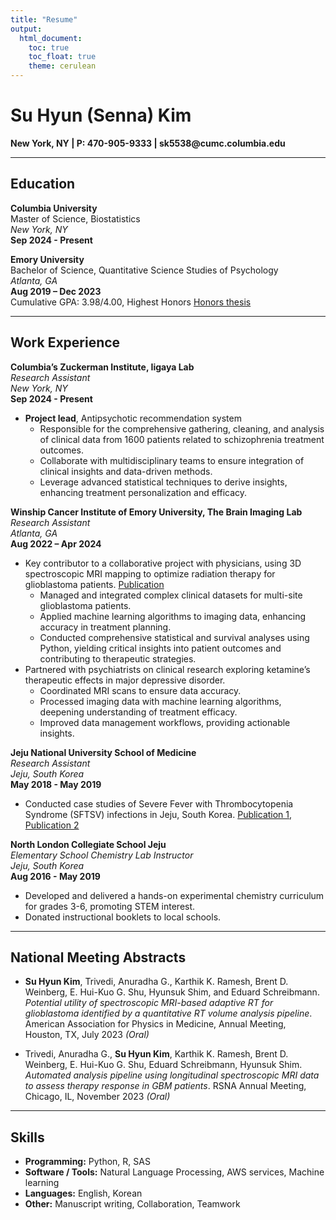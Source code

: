 ```yaml
---
title: "Resume"
output: 
  html_document:
    toc: true
    toc_float: true
    theme: cerulean
---
```


# Su Hyun (Senna) Kim  
**New York, NY | P: 470-905-9333 | sk5538@cumc.columbia.edu**

---

## Education

**Columbia University**  
Master of Science, Biostatistics  
*New York, NY*  
**Sep 2024 - Present**

**Emory University**  
Bachelor of Science, Quantitative Science Studies of Psychology  
*Atlanta, GA*  
**Aug 2019 – Dec 2023**  
Cumulative GPA: 3.98/4.00, Highest Honors [Honors thesis](https://etd.library.emory.edu/concern/etds/sn00b0081?locale=en)

---

## Work Experience

**Columbia’s Zuckerman Institute, Iigaya Lab**  
*Research Assistant*  
*New York, NY*  
**Sep 2024 - Present**

- **Project lead**, Antipsychotic recommendation system
    - Responsible for the comprehensive gathering, cleaning, and analysis of clinical data from 1600 patients related to schizophrenia treatment outcomes.
    - Collaborate with multidisciplinary teams to ensure integration of clinical insights and data-driven methods.
    - Leverage advanced statistical techniques to derive insights, enhancing treatment personalization and efficacy.

**Winship Cancer Institute of Emory University, The Brain Imaging Lab**  
*Research Assistant*  
*Atlanta, GA*  
**Aug 2022 – Apr 2024**

- Key contributor to a collaborative project with physicians, using 3D spectroscopic MRI mapping to optimize radiation therapy for glioblastoma patients. [Publication](https://pmc.ncbi.nlm.nih.gov/articles/PMC10204497/)
    - Managed and integrated complex clinical datasets for multi-site glioblastoma patients.
    - Applied machine learning algorithms to imaging data, enhancing accuracy in treatment planning.
    - Conducted comprehensive statistical and survival analyses using Python, yielding critical insights into patient outcomes and contributing to therapeutic strategies.
- Partnered with psychiatrists on clinical research exploring ketamine's therapeutic effects in major depressive disorder.
    - Coordinated MRI scans to ensure data accuracy.
    - Processed imaging data with machine learning algorithms, deepening understanding of treatment efficacy.
    - Improved data management workflows, providing actionable insights.

**Jeju National University School of Medicine**  
*Research Assistant*  
*Jeju, South Korea*  
**May 2018 - May 2019**

- Conducted case studies of Severe Fever with Thrombocytopenia Syndrome (SFTSV) infections in Jeju, South Korea. [Publication 1](https://pubmed.ncbi.nlm.nih.gov/29943715/), [Publication 2](https://pubmed.ncbi.nlm.nih.gov/30334706/)

**North London Collegiate School Jeju**  
*Elementary School Chemistry Lab Instructor*  
*Jeju, South Korea*  
**Aug 2016 - May 2019**

- Developed and delivered a hands-on experimental chemistry curriculum for grades 3-6, promoting STEM interest.
- Donated instructional booklets to local schools.

---

## National Meeting Abstracts

- **Su Hyun Kim**, Trivedi, Anuradha G., Karthik K. Ramesh, Brent D. Weinberg, E. Hui-Kuo G. Shu, Hyunsuk Shim, and Eduard Schreibmann. *Potential utility of spectroscopic MRI-based adaptive RT for glioblastoma identified by a quantitative RT volume analysis pipeline*. American Association for Physics in Medicine, Annual Meeting, Houston, TX, July 2023 *(Oral)*

- Trivedi, Anuradha G., **Su Hyun Kim**, Karthik K. Ramesh, Brent D. Weinberg, E. Hui-Kuo G. Shu, Eduard Schreibmann, Hyunsuk Shim. *Automated analysis pipeline using longitudinal spectroscopic MRI data to assess therapy response in GBM patients*. RSNA Annual Meeting, Chicago, IL, November 2023 *(Oral)*

---

## Skills

- **Programming:** Python, R, SAS
- **Software / Tools:** Natural Language Processing, AWS services, Machine learning
- **Languages:** English, Korean
- **Other:** Manuscript writing, Collaboration, Teamwork
